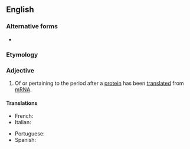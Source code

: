 {{also|post-translational}}
==English==

===Alternative forms===
* {{l|en|post-translational}}

===Etymology===
{{prefix|post|translational|lang=en}}

===Adjective===
{{en-adj|-}}

# {{lb|en|genetics|biochemistry}} Of or pertaining to the period after a [[protein]] has been [[translate]]d from [[mRNA]].

====Translations====
{{trans-top|Of or pertaining to the period after a protein has been translated from mRNA}}
* French: {{t|fr|post-traductionnel}}
* Italian: {{t|it|post traduzionale}}
{{trans-mid}}
* Portuguese: {{t|pt|pós-traducional}}
* Spanish: {{t|es|posttraduccional}}
{{trans-bottom}}